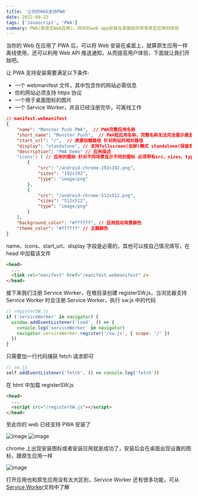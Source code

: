 ```yaml
---
title: '让你的Web支持PWA'
date: 2022-09-22
tags: ['Javascript', 'PWA']
summary: PWA(渐进式Web应用)，将你的web app安装在桌面给你带来原生应用的体验
---
```


当你的 Web 在应用了 PWA 后，可以将 Web 安装在桌面上，就算原生应用一样离线使用，还可以利用 Web API 推送通知，从而提高用户体验，下面就让我们开始吧。

让 PWA 支持安装需要满足以下条件:

- 一个 webmanifest 文件，其中包含你的网站必需信息
- 你的网站必须支持 https 协议
- 一个用于桌面图标的图片
- 一个 Service Worker，并且已经注册完毕，可离线工作

```json
// manifest.webmanifest
{
    "name": "Monster Push PWA",  // PWA完整应用名称
    "short_name": "Monster Push",  // PWA短应用名称，完整名称无法完全展示是显示
    "start_url": "/",  // 资源加载路径 针对网站的相对路径
    "display": "standalone", // 支持fullscreen(全屏)模式 standalone(保留系统状态栏)模式
    "description": "PWA Demo" // 应用描述
    "icons": [ // 应用的图标 针对不同场景显示不同的图标 必须带有src、sizes、type
        {
            "src": "/android-chrome-192x192.png",
            "sizes": "192x192",
            "type": "image/png"
        },
        {
            "src": "/android-chrome-512x512.png",
            "sizes": "512x512",
            "type": "image/png"
        }
    ],
    "background_color": "#ffffff", // 应用启动背景颜色
    "theme_color": "#ffffff" // 主题颜色
}
```

name、icons、start_url、display 字段是必需的，其他可以按自己情况填写，在 head 中加载该文件

```html
<head>
  ...
  <link rel="manifest" href="/manifest.webmanifest" />
</head>
```

接下来我们注册 Service Worker，在根目录创建 registerSW.js，当浏览器支持 Service Worker 时会注册 Service Worker，执行 sw.js 中的代码

```javascript
// registerSW.js
if ('serviceWorker' in navigator) {
  window.addEventListener('load', () => {
    console.log('serviceWorker' in navigator)
    navigator.serviceWorker.register('/sw.js', { scope: '/' })
  })
}
```

只需要加一行代码捕获 fetch 请求即可

```javascript
// sw.js
self.addEventListener('fetch', () => console.log('fetch'))
```

在 html 中加载 registerSW.js

```html
<head>
  ...
  <script src="/registerSW.js"></script>
</head>
```

至此你的 web 已经支持 PWA 安装了

![image](https://monster.aiur.site/20220922173704.png)
![image](https://monster.aiur.site/eabb6236ecc7cdd4ca002b4b5d7f8bd1.jpg)

chrome 上出现安装图标或者安装应用就是成功了，安装后会在桌面出现设置的图标，跟原生应用一样

![image](https://monster.aiur.site/b688108204651278eda8cae7b6564ce1.jpg)

打开应用也和原生应用没有太大区别，Service Worker 还有很多功能，可从[Service Worker](https://developer.mozilla.org/zh-CN/docs/Web/API/Service_Worker_API)文档中了解
